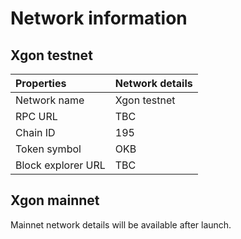 # Network information
## Xgon testnet
|Properties|Network details|
|:----|:----|
|Network name|Xgon testnet|
|RPC URL|TBC|
|Chain ID|195|
|Token symbol|OKB|
|Block explorer URL|TBC|

## Xgon mainnet

<Tip title="Note">Mainnet network details will be available after launch.</Tip>